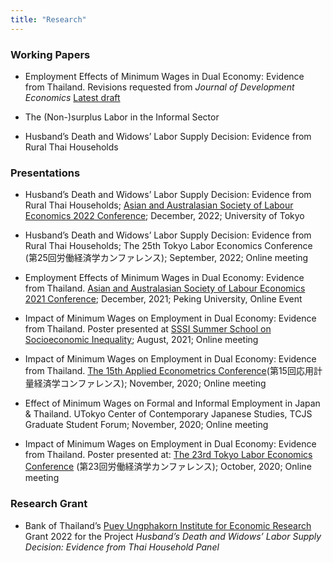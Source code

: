 ```yaml
---
title: "Research"
---
```


### Working Papers

- Employment Effects of Minimum Wages in Dual Economy: Evidence from Thailand. Revisions requested from *Journal of Development Economics* [Latest draft](https://drive.google.com/file/d/1ph9J3dezvwGT_80yA_vqoUvCBCK0vXzx/view?usp=sharing)

-  The (Non-)surplus Labor in the Informal Sector

- Husband's Death and Widows' Labor Supply Decision: Evidence from Rural Thai Households 

### Presentations

- Husband's Death and Widows' Labor Supply Decision: Evidence from Rural Thai Households; [Asian and Australasian Society of Labour Economics 2022 Conference](https://www.aasle.org/); December, 2022; University of Tokyo

- Husband's Death and Widows' Labor Supply Decision: Evidence from Rural Thai Households; The 25th Tokyo Labor Economics Conference (第25回労働経済学カンファレンス); September, 2022; Online meeting

- Employment Effects of Minimum Wages in Dual Economy: Evidence from Thailand. [Asian and Australasian Society of Labour Economics 2021 Conference](https://www.aasle.org/); December, 2021; Peking University, Online Event

- Impact of Minimum Wages on Employment in Dual Economy: Evidence from Thailand. Poster presented at [SSSI Summer School on Socioeconomic Inequality](https://hceconomics.uchicago.edu/sssi.uchicago.edu); August, 2021; Online meeting

- Impact of Minimum Wages on Employment in Dual Economy: Evidence from Thailand. [The 15th Applied Econometrics Conference](http://www.crepe.e.u-tokyo.ac.jp/index.html)(第15回応用計量経済学コンファレンス); November, 2020; Online meeting

- Effect of Minimum Wages on Formal and Informal Employment
in Japan & Thailand. UTokyo Center of Contemporary Japanese Studies, TCJS Graduate Student Forum; November, 2020; Online meeting

- Impact of Minimum Wages on Employment in Dual Economy: Evidence from Thailand. Poster presented at: [The 23rd Tokyo Labor Economics Conference](https://sites.google.com/site/tokyolaborwkshp/home) (第23回労働経済学カンファレンス); October, 2020; Online meeting

### Research Grant

- Bank of Thailand's [Puey Ungphakorn Institute for Economic Research](https://www.pier.or.th/en/about/#top) Grant 2022 for the Project *Husband's Death and Widows' Labor Supply Decision: Evidence from Thai Household Panel*
